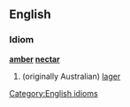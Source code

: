 ==English==
===Idiom===
[[Category:English idioms]]
'''[[amber]] [[nectar]]'''
#(originally Australian) [[lager]]